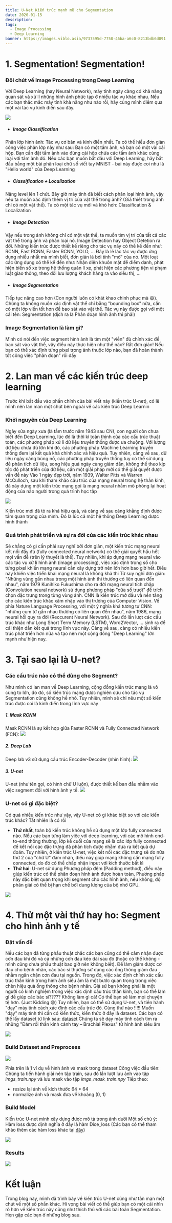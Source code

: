 ```yaml
---
title: U-Net Kiến trúc mạnh mẽ cho Segmentation
date: 2020-01-15
description:
tags:
  - Image Processing
  - Deep Learning
banner: https://images.viblo.asia/9737595d-7758-46ba-a6c0-8213bdb6d891.png
---
```


# 1. Segmentation! Segmentation!
### Đôi chút về Image Processing trong Deep Learning
Với Deep Learning (hay Neural Network), máy tính ngày càng có khả năng quan sát và xử lí những hình ảnh phức tạp ở nhiều tác vụ khác nhau. Nếu các bạn thắc mắc máy tính khả năng như nào rồi, hãy cùng mình điểm qua một vài tác vụ kinh điển sau đây.

![](https://images.viblo.asia/9737595d-7758-46ba-a6c0-8213bdb6d891.png)

* ##### Image Classification
Phân lớp hình ảnh: Tác vụ cơ bản và kinh điển nhất. Ta có thể hiểu đơn giản công việc phân lớp này như sau: Bạn có một tấm ảnh, và bạn có một vài cái hộp. Bạn cần đặt tấm ảnh vào đúng cái hộp chứa các tấm ảnh khác cùng loại với tấm ảnh đó.
Nếu các bạn muốn bắt đầu với Deep Learning, hãy bắt đầu bằng một bài phân loại chữ số viết tay MNIST - bài này được coi như là "Hello world" của Deep Learning
* ##### Classification + Localization
Nâng level lên 1 chút. Bây giờ máy tính đã biết cách phân loại hình ảnh, vậy nếu ta muốn xác định thêm vị trí của vật thể trong ảnh? (Giả thiết trong ảnh chỉ có một vật thể). Ta có một tác vụ mới và khó hơn: Classification & Localization
* ##### Image Detection
Vậy nếu trong ảnh không chỉ có một vật thể, ta muốn tìm vị trí của tất cả các vật thể trong ảnh và phân loại nó. Image Detection hay Object Detetion ra đời.
Những kiến trúc được thiết kế riêng cho tác vụ này có thể kể đến như: RCNN, Fast RCNN, Faster RCNN, YOLO, ...
Đây là lẽ lác tác vụ được ứng dụng nhiều nhất mà mình biết, đơn giản là bởi tính "mở" của nó. Một loạt các ứng dụng có thể kể đến như: Nhận diện khuôn mặt để điểm danh, phát hiện biển số xe trong hệ thống quản lí xe, phát hiện các phương tiện vi phạm luật giao thông, theo dõi lưu lượng khách hàng ra vào siêu thị, ...
* ##### Image Segmentation
Tiếp tục nâng cao hơn (Con người luôn có khát khao chinh phục mà :smile:). Chúng ta không muốn xác định vật thể chỉ bằng "bounding box" nữa, cần có một lớp viền tốt hơn để bao sát vào vật thể. Tác vụ này được gọi với một cái tên: Segmentation (dịch ra là Phân đoạn hình ảnh thì phải)
### Image Segmentation là làm gì?
Mình có nói đến việc segment hình ảnh là tìm một "viền" đủ chính xác để bao sát vào vật thể, vậy điều này thực hiện như thế nào?
Rất đơn giản!
Nếu bạn có thể xác định từng pixel trong ảnh thuộc lớp nào, bạn đã hoàn thành tốt công việc "phân đoạn" rồi đấy

# 2. Lan man về các kiến trúc deep learning
Trước khi bắt đầu vào phần chính của bài viết này (kiến trúc U-net), có lẽ mình nên lan man một chút bên ngoài về các kiến trúc Deep Learnin
### Khởi nguyên của Deep Learning
Ngày xửa ngày xưa (là tầm trước năm 1943 sau CN), con người còn chưa biết đến Deep Learning, lúc đó là thời kì toàn thịnh của các cấu trúc thuật toán, các phương pháp xử  lí dữ liệu truyền thống được ưa chuộng. Với lượng dữ liệu chưa đủ lớn khi đó, các phương pháp Machine Learning truyền thống đem lại kết quả khá chính xác và hiệu quả. Tuy nhiên, càng về sau, dữ liệu ngày càng bùng nổ, các phương pháp truyền thống tuy có thể sử dụng để phân tích dữ liệu, song hiệu quả ngày càng giảm dần, không thể theo kịp tốc độ phát triển của dữ liệu, cần một giải pháp mới có thể giải quyết được vấn đề này
Vào 1 ngày đẹp trời, năm 1939, Walter Pitts và Warren McCulloch, sau khi tham khảo cấu trúc của mạng neural trong hệ thần kinh, đã xây dựng một kiến trúc mạng gọi là mạng neural nhằm mô phỏng lại hoạt động của não người trong quá trình học tập

![](https://images.viblo.asia/d577c66e-ebb9-4b72-9d19-9970d0ba03f3.png)

Kiến trúc mới đã tỏ ra khá hiệu quả, và càng về sau càng khẳng định được tầm quan trọng của mình. Đó là lúc cả một hệ thống Deep Learning được hình thành
### Quá trình phát triển và sự ra đời của các kiến trúc khác nhau
Sẽ chẳng có gì cần phải suy nghĩ bởi đơn giản, một kiến trúc mạng neural kết nối đầy đủ (fully connected neural network) có thể giải quyết hầu hết mọi vấn đề (trên lý thuyết là thế).
Tuy nhiên, khi áp dụng mạng neural vào các tác vụ xử lí hình ảnh (image processing), việc xác định trọng số cho từng pixel khiến mạng neural cần xây dựng trở nên lớn hơn bao giờ hết. Điều này khiến việc triển khai mạng neural là không khả thi
Từ suy nghĩ đơn giản: "Những vùng gần nhau trong một hình ảnh thì thường có liên quan đến nhau", năm 1979 Kunihiko Fukushima cho ra đời mạng neural tích chập (Convolution neural network) sử dụng phương pháp "cửa sổ trượt" để trích chọn đặc trưng trong từng vùng ảnh. CNN là kiến trúc mở đầu và nền tảng cho các kiến trúc khác xâm nhập vào thị trường của  Computer Vision.
Về phía Nature Language Processing, với một ý nghĩa khá tương tự CNN: "những cụm từ gần nhau thường có liên quan đến nhau", năm 1986, mạng neural hồi quy ra đời (Reccurent Neural Network). Sau đó lần lượt các cấu trúc khác như Long Short Term Memory (LSTM), Word2Vector, ... sinh ra để cải thiện dần kết quả trong lĩnh vực này.
Càng về sau, càng có nhiều kiến trúc phát triển hơn nữa và tạo nên một cộng đồng "Deep Learning" lớn mạnh như hiện nay.
# 3. Tại sao lại là U-net?
### Các cấu trúc nào có thể dùng cho Segment?
Như mình có lan man về Deep Learning, cộng đồng kiến trúc mạng là vô cùng to lớn, do đó, số kiến trúc mạng được nghiên cứu cho tác vụ Segmentation cũng không hề nhỏ. Tuy nhiên, mình sẽ chỉ nêu một số kiến trúc được coi là kinh điển trong lĩnh vực này
 ##### 1. Mask RCNN
Mask RCNN là sự kết hợp giữa Faster RCNN và Fully Connected Network (FCN): 
![](https://images.viblo.asia/caf4cd66-1792-4fcf-96d9-1a2968f2e9e6.png)

 ##### 2. Deep Lab
Deep lab v3 sử dụng cấu trúc Encoder-Decoder (nhìn hình):
![](https://images.viblo.asia/e7a2f757-b574-4f45-9370-43c410fd99aa.png)

##### 3. U-net
U-net (như tên gọi, có hình chữ U luôn), được thiết kế ban đầu nhằm vào việc segment đối với hình ảnh y tế.
![](https://images.viblo.asia/096ae95b-910a-42ce-a936-71b2ea9cdca8.png)

### U-net có gì đặc biệt?
Có quá nhiều kiến trúc như vậy, vậy U-net có gì khác biệt so với các kiến trúc khác? Tất nhiên là có rồi
* **Thứ nhất**, toàn bộ kiến trúc không hề sử dụng một lớp fully connected nào. Nếu các bạn từng làm việc với deep learning, với các mô hình end-to-end thông thường, lớp kế cuối của mạng sẽ là các lớp fully connected để kết nối các đặc trưng đã phân tích được nhằm đưa ra kết quả dự đoán. Tuy nhiên, ở kiến trúc U-net, việc kết nối các đặc trưng sẽ do nửa thứ 2 của "chữ U" đảm nhận, điều này giúp mạng không cần mạng fully connected, do đó có thể chấp nhận input với kích thước bất kì
* **Thứ hai**: U-net sử dụng Phương pháp đệm (Padding method), điều này giúp kiến trúc có thể phân đoạn hình ảnh được hoàn toàn. Phương pháp này đặc biệt quan trọng khi segment cho các hình ảnh, nếu không, độ phân giải có thể bị hạn chế bởi dung lượng của bộ nhớ GPU.

![](https://images.viblo.asia/65f4af59-d7d2-4220-94c6-5a7837737658.png)

# 4. Thử một vài thứ hay ho: Segment cho hình ảnh y tế 
### Đặt vấn đề
Nếu các bạn đã từng phẫu thuật chắc các bạn cũng có thể cảm nhận được cơn đau khi đó và cả những cơn đau kéo dài sau đó (hoặc có thể không - mình cũng chưa phẫu thuật bao giờ nên không biết). Để làm giảm được cơ đau cho bệnh nhân, các bác sĩ thường sử dụng các ống thông giảm đau nhằm ngăn chặn cơn đau tại nguồn. Trong đó, việc xác định chính xác cấu trúc thần kinh trong hình ảnh siêu âm là một bước quan trọng trong việc chèn hiệu quả ống thông cho bệnh nhân. Giả sử bạn không phải là một người có kinh nghiệm trong việc xác định cấu trúc thần kinh, bạn có thể làm gì để giúp các bác sĩ?????
Không làm gì cả! Có thể bạn sẽ làm mọi chuyện tệ hơn. (Just Kidding :smile:)
Tuy nhiên, bạn có thể sử dụng U-net, và tiến hành "dạy" máy tính cách xác định các cấu trúc đó. 
Cùng thử nào !!!!!
Muốn "dạy" máy tính thì cần có kiến thức, kiến thức ở đây là dataset. Các bạn có thể lấy dataset từ link sau: [dataset](https://www.kaggle.com/c/ultrasound-nerve-segmentation/data)
Chúng ta sẽ dạy máy tính cách tìm ra những "Đám rối thần kinh cánh tay – Brachial Plexus" từ hình ảnh siêu âm

![](https://images.viblo.asia/ae6bf5a5-b36f-4b54-9241-63945f69d511.png)

### Build Dataset and Preprocess
![](https://images.viblo.asia/524c393f-227e-4166-8e5c-b02fd65c62e4.png)

Phía trên là 1 ví dụ về hình ảnh và mask trong dataset
Công việc đầu tiên: Chúng ta tiến hành giải nén tập train, sau đó lần lượt lưu ảnh vào tập *imgs_train.npy* và lưu mask vào tập *imgs_mask_train.npy*
Tiếp theo: 
* resize lại ảnh về kích thước 64 * 64
* normalize ảnh và mask đưa về khoảng (0, 1)

### Build Model
Kiến trúc U-net mình xây dựng được mô tả trong ảnh dưới
Một số chú ý:
Hàm loss được định nghĩa ở đây là hàm Dice_loss (Các bạn có thể tham khảo thêm các hàm loss khác tại [đây](https://lars76.github.io/neural-networks/object-detection/losses-for-segmentation/))

![](https://images.viblo.asia/2ff88a4a-faf3-499f-978c-5769e7c095bc.png)

### Results
![](https://images.viblo.asia/723f2116-e3ac-4065-912a-670cd5c233f2.gif)
# Kết luận
Trong blog này, mình đã trình bày về kiến trúc U-net cũng như tản mạn một chút về một số phần khác. Hi vọng bài viết có thể giúp bạn có một cái nhìn rõ hơn về kiến trúc này cũng như thích thú với các bài toán Segmentation.
Hẹn gặp các bạn ở những blog sau.
